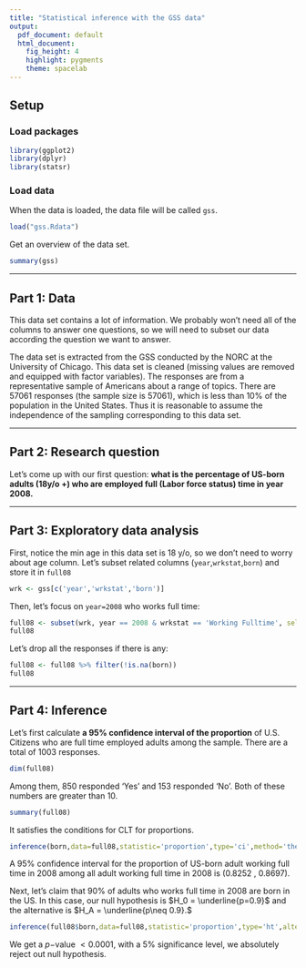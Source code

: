 ```yaml
---
title: "Statistical inference with the GSS data"
output:
  pdf_document: default
  html_document:
    fig_height: 4
    highlight: pygments
    theme: spacelab
---
```


## Setup

### Load packages

```r
library(ggplot2)
library(dplyr)
library(statsr)
```

### Load data
When the data is loaded, the data file will be called `gss`. 

```r
load("gss.Rdata")
```

Get an overview of the data set.

```r
summary(gss)
```
* * *

## Part 1: Data

This data set contains a lot of information. We probably won't need all of the columns to answer one questions, so we will need to subset our data according the question we want to answer. 

The data set is extracted from the GSS conducted by the NORC at the University of Chicago. This data set is cleaned (missing values are removed and equipped with factor variables). The responses are from a representative sample of Americans about a range of topics. There are 57061 responses (the sample size is 57061), which is less than 10% of the population in the United States. Thus it is reasonable to assume the independence of the sampling corresponding to this data set.

* * *

## Part 2: Research question
Let's come up with our first question: **what is the percentage of US-born adults (18y/o +) who are employed full (Labor force status) time in year 2008.**

* * *

## Part 3: Exploratory data analysis

First, notice the min age in this data set is 18 y/o, so we don't need to worry about age column. Let's subset related columns (`year`,`wrkstat`,`born`) and store it in `full08`

``` r
wrk <- gss[c('year','wrkstat','born')]
```

Then, let's focus on `year=2008` who works full time:

``` r
full08 <- subset(wrk, year == 2008 & wrkstat == 'Working Fulltime', select = born)
full08
```

Let's drop all the <NA> responses if there is any:

```r
full08 <- full08 %>% filter(!is.na(born))
full08
```

* * *

## Part 4: Inference

Let's first calculate **a 95% confidence interval of the proportion** of U.S. Citizens who are full time employed adults among the sample. There are a total of 1003 responses.

```r
dim(full08)
```

Among them, 850 responded 'Yes' and 153 responded 'No'. Both of these numbers are greater than 10.

```r
summary(full08)
```

It satisfies the conditions for CLT for proportions.

```r
inference(born,data=full08,statistic='proportion',type='ci',method='theoretical',success='Yes')
```

A 95% confidence interval for the proportion of US-born adult working full time in 2008 among all adult working full time in 2008 is (0.8252 , 0.8697). 

Next, let's claim that 90% of adults who works full time in 2008 are born in the US. In this case, our null hypothesis is $H_0 = \underline{p=0.9}$ and the alternative is $H_A = \underline{p\neq 0.9}.$

```r
inference(full08$born,data=full08,statistic='proportion',type='ht',alternative='twosided',method='theoretical',success='Yes',null=0.9)

```

We get a $p-$value $< 0.0001$, with a $5\%$ significance level, we absolutely reject out null hypothesis. 

